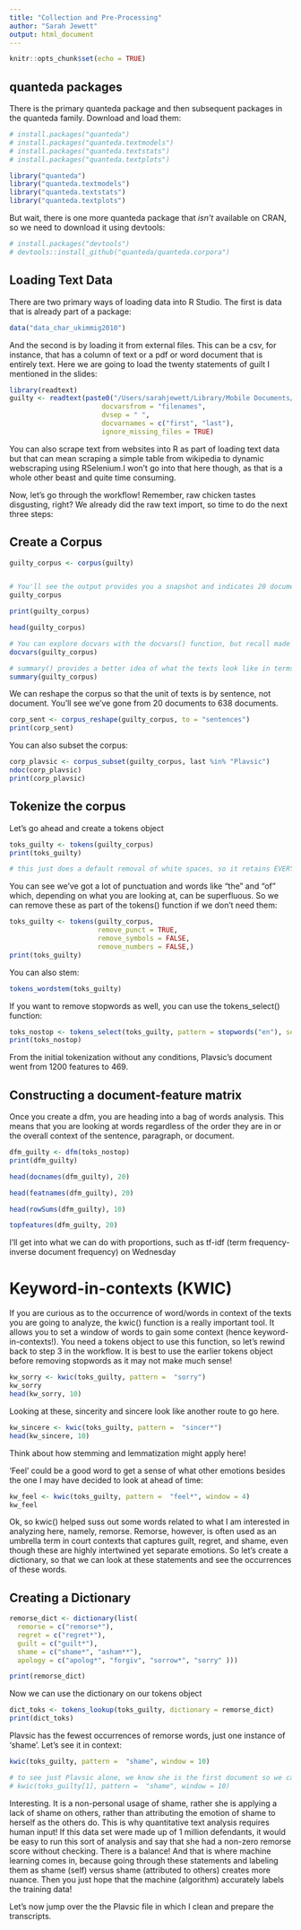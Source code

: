 ```yaml
---
title: "Collection and Pre-Processing"
author: "Sarah Jewett"
output: html_document
---
```

```r
knitr::opts_chunk$set(echo = TRUE)
```

## quanteda packages
There is the primary quanteda package and then subsequent packages in the quanteda family. Download and load them:

```r
# install.packages("quanteda")
# install.packages("quanteda.textmodels")
# install.packages("quanteda.textstats")
# install.packages("quanteda.textplots")

library("quanteda")
library("quanteda.textmodels")
library("quanteda.textstats")
library("quanteda.textplots")
```
But wait, there is one more quanteda package that *isn't* available on CRAN, so we need to download it using devtools:
```r
# install.packages("devtools") 
# devtools::install_github("quanteda/quanteda.corpora")
```

## Loading Text Data
There are two primary ways of loading data into R Studio. The first is data that is already part of a package:

```r
data("data_char_ukimmig2010")
```

And the second is by loading it from external files. This can be a csv, for instance, that has a column of text or a pdf or word document that is entirely text. Here we are going to load the twenty statements of guilt I mentioned in the slides:

```r
library(readtext)
guilty <- readtext(paste0("/Users/sarahjewett/Library/Mobile Documents/com~apple~CloudDocs/UPENN/ML_Text_Analysis/Statements_Guilt/*.pdf"),
                       docvarsfrom = "filenames", 
                       dvsep = " ",
                       docvarnames = c("first", "last"),
                       ignore_missing_files = TRUE)
```

You can also scrape text from websites into R as part of loading text data but that can mean scraping a simple table from wikipedia to dynamic webscraping using RSelenium.I won't go into that here though, as that is a whole other beast and quite time consuming.

Now, let's go through the workflow! Remember, raw chicken tastes disgusting, right? We already did the raw text import, so time to do the next three steps:

## Create a Corpus

```r

guilty_corpus <- corpus(guilty)


# You'll see the output provides you a snapshot and indicates 20 documents with 2 docvars
guilty_corpus

print(guilty_corpus)

head(guilty_corpus) 

# You can explore docvars with the docvars() function, but recall made these ourselves when importing the files when we used the 'docvarnames' argument with readtext()
docvars(guilty_corpus)

# summary() provides a better idea of what the texts look like in terms of types, tokens, sentences, along with our 2 docvars:
summary(guilty_corpus)
```

We can reshape the corpus so that the unit of texts is by sentence, not document. You'll see we've gone from 20 documents to 638 documents.

```r
corp_sent <- corpus_reshape(guilty_corpus, to = "sentences")
print(corp_sent)
```
You can also subset the corpus:

```r
corp_plavsic <- corpus_subset(guilty_corpus, last %in% "Plavsic")
ndoc(corp_plavsic)
print(corp_plavsic)
```
## Tokenize the corpus
Let's go ahead and create a tokens object
```r
toks_guilty <- tokens(guilty_corpus)
print(toks_guilty)

# this just does a default removal of white spaces, so it retains EVERYTHING else -- numbers, punctuation.
```
You can see we've got a lot of punctuation and words like "the" and "of" which, depending on what you are looking at, can be superfluous. So we can remove these as part of the tokens() function if we don't need them:

```r
toks_guilty <- tokens(guilty_corpus, 
                      remove_punct = TRUE, 
                      remove_symbols = FALSE,
                      remove_numbers = FALSE,)
print(toks_guilty)
```

You can also stem:
```r
tokens_wordstem(toks_guilty)
```

If you want to remove stopwords as well, you can use the tokens_select() function:

```r
toks_nostop <- tokens_select(toks_guilty, pattern = stopwords("en"), selection = "remove")
print(toks_nostop)
```

From the initial tokenization without any conditions, Plavsic's document went from 1200 features to 469.

## Constructing a document-feature matrix
Once you create a dfm, you are heading into a bag of words analysis. This means that you are looking at words regardless of the order they are in or the overall context of the sentence, paragraph, or document. 

```r
dfm_guilty <- dfm(toks_nostop)
print(dfm_guilty)
```

```r
head(docnames(dfm_guilty), 20)

head(featnames(dfm_guilty), 20)
```


```r
head(rowSums(dfm_guilty), 10)
```

```r
topfeatures(dfm_guilty, 20)
```

I'll get into what we can do with proportions, such as tf-idf (term frequency-inverse document frequency) on Wednesday

# Keyword-in-contexts (KWIC)

If you are curious as to the occurrence of word/words in context of the texts you are going to analyze, the kwic() function is a really important tool. It allows you to set a window of words to gain some context (hence keyword-in-contexts!). You need a tokens object to use this function, so let's rewind back to step 3 in the workflow. It is best to use the earlier tokens object before removing stopwords as it may not make much sense!

```r
kw_sorry <- kwic(toks_guilty, pattern =  "sorry")
kw_sorry
head(kw_sorry, 10)
```
Looking at these, sincerity and sincere look like another route to go here.

```r
kw_sincere <- kwic(toks_guilty, pattern =  "sincer*")
head(kw_sincere, 10)
```
Think about how stemming and lemmatization might apply here!

'Feel' could be a good word to get a sense of what other emotions besides the one I may have decided to look at ahead of time:

```r
kw_feel <- kwic(toks_guilty, pattern =  "feel*", window = 4)
kw_feel
```
Ok, so kwic() helped suss out some words related to what I am interested in analyzing here, namely, remorse. Remorse, however, is often used as an umbrella term in court contexts that captures guilt, regret, and shame, even though these are highly intertwined yet separate emotions. So let's create a dictionary, so that we can look at these statements and see the occurrences of these words. 

## Creating a Dictionary

```r
remorse_dict <- dictionary(list(
  remorse = c("remorse*"),
  regret = c("regret*"),
  guilt = c("guilt*"),
  shame = c("shame*", "asham**"),
  apology = c("apolog*", "forgiv", "sorrow*", "sorry" )))

print(remorse_dict)
```

Now we can use the dictionary on our tokens object
```r
dict_toks <- tokens_lookup(toks_guilty, dictionary = remorse_dict)
print(dict_toks)
```

Plavsic has the fewest occurrences of remorse words, just one instance of 'shame'. Let's see it in context:

```r
kwic(toks_guilty, pattern =  "shame", window = 10)

# to see just Plavsic alone, we know she is the first document so we can use:
# kwic(toks_guilty[1], pattern =  "shame", window = 10)
```

Interesting. It is a non-personal usage of shame, rather she is applying a lack of shame on others, rather than attributing the emotion of shame to herself as the others do. This is why quantitative text analysis requires human input! If this data set were made up of 1 million defendants, it would be easy to run this sort of analysis and say that she had a non-zero remorse score without checking. There is a balance! And that is where machine learning comes in, because going through these statements and labeling them as shame (self) versus shame (attributed to others) creates more nuance. Then you just hope that the machine (algorithm) accurately labels the training data!

Let's now jump over the the Plavsic file in which I clean and prepare the transcripts.


